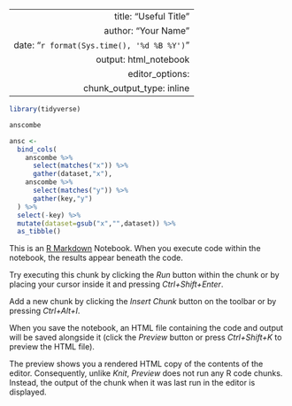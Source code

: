  ---
  title: "Useful Title"
  author: "Your Name"
  date: "`r format(Sys.time(), '%d %B %Y')`"
  output: html_notebook
  editor_options: 
    chunk_output_type: inline
  ---
```r
library(tidyverse)
```
```r
anscombe
```
```r
ansc <- 
  bind_cols(
    anscombe %>% 
      select(matches("x")) %>% 
      gather(dataset,"x"),
    anscombe %>% 
      select(matches("y")) %>% 
      gather(key,"y")
  ) %>% 
  select(-key) %>% 
  mutate(dataset=gsub("x","",dataset)) %>%
  as_tibble()
```

This is an [R Markdown](http://rmarkdown.rstudio.com) Notebook. When you execute code within the notebook, the results appear beneath the code. 

Try executing this chunk by clicking the *Run* button within the chunk or by placing your cursor inside it and pressing *Ctrl+Shift+Enter*. 

Add a new chunk by clicking the *Insert Chunk* button on the toolbar or by pressing *Ctrl+Alt+I*.

When you save the notebook, an HTML file containing the code and output will be saved alongside it (click the *Preview* button or press *Ctrl+Shift+K* to preview the HTML file).

The preview shows you a rendered HTML copy of the contents of the editor. Consequently, unlike *Knit*, *Preview* does not run any R code chunks. Instead, the output of the chunk when it was last run in the editor is displayed.
